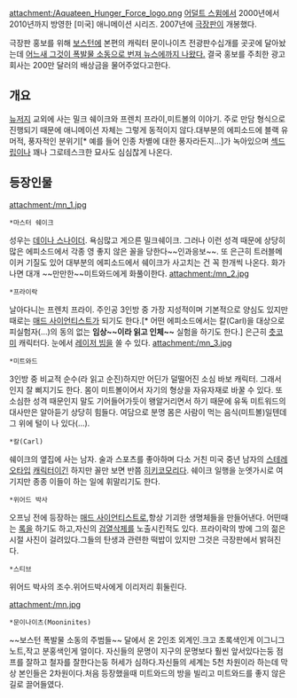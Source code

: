 attachment:/Aquateen_Hunger_Force_logo.png
[[어덜트 스윔]]에서 2000년에서 2010년까지 방영한 [미국] 애니메이션 시리즈.
2007년에 [[극장판]]이 개봉했다.

극장판 홍보를 위해 [[보스턴]]에 본편의 캐릭터 문이나이츠 전광판수십개를 곳곳에
달아놨는데 [http://news.naver.com/main/read.nhn?mode=LSD&mid=sec&sid1=104&oid=001&aid=0001540015 어느새 그것이 폭발물 소동으로 번져 뉴스에까지 나왔다.]
결국 홍보를 주최한 광고회사는 200만 달러의 배상금을 물어주었다고한다.
== 개요 ==
[[뉴저지]] 교외에 사는 밀크 쉐이크와 프렌치 프라이,미트볼의 이야기. 주로 만담 형식으로 진행되기 때문에 애니메이션 자체는 그렇게 동적이지 않다.대부분의 에피소드에 블랙 유머적, 풍자적인 분위기[* 예를 들어 인종 차별에 대한 풍자라든지...]가 녹아있으며 [[섹드립]]이나 꽤나 그로테스크한 묘사도 심심찮게 나온다.


== 등장인물 ==
attachment:/mn_1.jpg
 *마스터 쉐이크
성우는 [[데이나 스나이더]].
욕심많고 게으른 밀크쉐이크. 그러나 이런 성격 때문에 상당히 많은 에피소드에서 각종 영 좋지 않은 꼴을 당한다~~인과응보~~. 또 은근히 트러블메이커 기질도 있어 대부분의 에피소드에서 쉐이크가 사고치는 건 꼭 한개씩 나온다. 화가 나면 대개 ~~만만한~~미트와드에게 화풀이한다.
attachment:/mn_2.jpg
 *프라이락
날아다니는 프렌치 프라이. 주인공 3인방 중 가장 지성적이며 기본적으로 양심도 있지만 때로는 [[매드 사이언티스트]]가 되기도 한다.[* 어떤 에피소드에서는 칼(Carl)을 대상으로 피실험자(...)의 동의 없는 '''임상~~이라 읽고 인체~~''' 실험을 하기도 한다.] 은근히 [[츳코미]] 캐릭터다. 눈에서 [[레이저 빔]]을 쏠 수 있다.
attachment:/mn_3.jpg
 *미트와드
3인방 중 비교적 순수(라 읽고 순진)하지만 어딘가 덜떨어진 소심 바보 캐릭터. 그래서인지 잘 삐지기도 한다. 몸이 미트볼이어서 자기의 형상을 자유자재로 바꿀 수 있다. 또 소심한 성격 때문인지 말도 기어들어가듯이 왱알거리면서 하기 때문에 유독 미트워드의 대사만은 알아듣기 상당히 힘들다. 
여담으로 분명 몸은 사람이 먹는 음식(미트볼)일텐데 그 위에 털이 나 있다(...).

 *칼(Carl)
쉐이크의 옆집에 사는 남자. 술과 스포츠를 좋아하며 다소 거친 미국 중년 남자의 [[스테레오타입]] [[캐릭터]]이긴 하지만 꼴만 보면 반쯤 [[히키코모리]]다. 쉐이크 일행을 눈엣가시로 여기지만 종종 이들이 하는 일에 휘말리기도 한다.

 *위어드 박사
오프닝 전에 등장하는 [[매드 사이언티스트]]로,항상 기괴한 생명체들을 만들어낸다.
어떤때는 [[록]]을 하기도 하고,자신의 [[검열삭제]]를 노출시킨적도 있다.
프라이락의 방에 그의 젊은 시절 사진이 걸려있다.그들의 탄생과 관련한 떡밥이 있지만 그것은 극장판에서 밝혀진다.

 *스티브
위어드 박사의 조수.위어드박사에게 이리저리 휘둘린다.

attachment:/mn.jpg
 *문이나이츠(Mooninites)
~~보스턴 폭발물 소동의 주범들~~
달에서 온 2인조 외계인.크고 초록색인게 이그니그노트,작고 분홍색인게 얼이다.
자신들의 문명이 지구의 문명보다 훨씬 앞서있다는둥
점프를 잘하고 철자를 잘한다는둥 허세가 심하다.자신들의 세계는 5천 차원이라
하는데 막상 본인들은 2차원이다.처음 등장했을때 미트와드의 방을
빌리고 미트와드를 좋지 않은 길로 끌어들였다.


